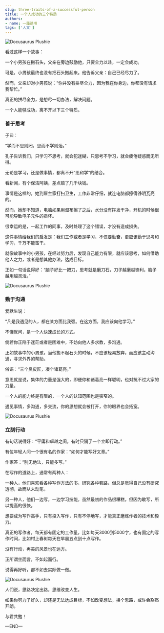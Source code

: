 ```yaml
---
slug: three-traits-of-a-successful-person
title: 一个人成功的三个特质
authors:
- name: 一藻读书
tags: ['人文']
---
```



![Docusaurus Plushie](./0.jpg)

看过这样一个故事：

一个小男孩在搬石头，父亲在旁边鼓励他，只要全力以赴，一定会成功。

可是，小男孩最终也没有把石头搬起来。他告诉父亲：自己已经尽力了。

然而，父亲却对小男孩说：“你并没有拼尽全力，因为我在你身边，你都没有请求我帮忙。”

真正的拼尽全力，是想尽一切办法，解决问题。

一个人能够成功，离不开以下三个特质。


<div style={{textAlign: 'center', color: '#FF8C00'}}>  
  <h3>善于思考</h3>
</div>

子曰：

“学而不思则罔，思而不学则殆。”

孔子告诉我们，只学习不思考，就会犯迷糊，只思考不学习，就会疲倦疑惑而无所得。

无论是学习，还是做事情，都离不开“思和学”的结合。

看新闻，有个保洁阿姨，差点赔了几千块钱。

事情是这样的，她到雇主家打扫卫生，工作非常仔细，就连电脑都擦得铮明瓦亮的。

然而，她却不知道，电脑如果用湿布擦了之后，水分没有挥发干净，开机的时候很可能导致电子元件的损坏。

很幸运的是，一起工作的同事，及时处理了这个错误，才没有造成损失。

这件事情给我们的启发是：我们工作或者是学习，不仅要勤奋，更应该勤于思考和学习，千万不能蛮干。

就像故事中的小男孩，在经过努力后，发现自己能力有限，就应该思考，如何借助他人之力，或者是想其他办法，达成目标。

正如一句话说得好：“脑子好比一把刀，思考就是磨刀石，刀子越磨越锋利，脑子越用越灵活。”


![Docusaurus Plushie](./1.jpg)

<div style={{textAlign: 'center', color: '#FF8C00'}}>  
  <h3>勤于沟通</h3>
</div>

爱默生说：

“凡是我遇见的人，都在某方面比我强。在这方面，我应该向他学习。”

不懂就问，是一个人快速成长的方式。

倘若你正陷于迷茫或者是困难中，不妨向他人多求教，多沟通。

正如故事中的小男孩，当他搬不起石头的时候，不应该轻易放弃，而应该主动沟通，寻求外界的帮助。

俗语：“三个臭皮匠，凑个诸葛亮。”

意思就是说，集体的力量是强大的，即便你和诸葛亮一样聪明，也对抗不过大家的力量。

一个人的能力终是有限的，一个人的认知范围也是狭窄的。

遇见事情，多沟通，多交流，你的思想就会被打开，你的眼界也会拓宽。


![Docusaurus Plushie](./2.jpg)


<div style={{textAlign: 'center', color: '#FF8C00'}}>  
  <h3>立刻行动</h3>
</div>

有句话说得好：“平庸和卓越之间，有时只隔了一个立即行动。”

有位年轻人问一个很有名的作家：“如何才能写好文章。”

作家答：“别无他法，只能多写。”

在写作的道路上，通常有两种人：

一种人，他们喜欢看各种写作方法的书，研究各种套路，但总是觉得自己没有研究透彻，故而从未动笔。

另一种人，他们一边写，一边学习技能，虽然最初的作品很糟糕，但因为敢写，所以提高的很快。

想要成为写作高手，只有投入写作，只有不停地写，才能真正磨炼作者的技术和毅力。

真正的写作者，每天都有固定的工作量，比如每天3000到5000字，也有固定的写作时间，比如村上春树每天在早晨五点到十点写作。

没有行动，再美的风景也在远方。

正所谓坐而言，不如起而行。

说得再好听，都不如去实际做一做。


![Docusaurus Plushie](./3.jpg)


人们说，思路决定出路，思维改变人生。

如果你努力了好久，却还是无法达成目标，不如改变想法，换个思路，或许会豁然开朗。

与君共勉！




—END—



